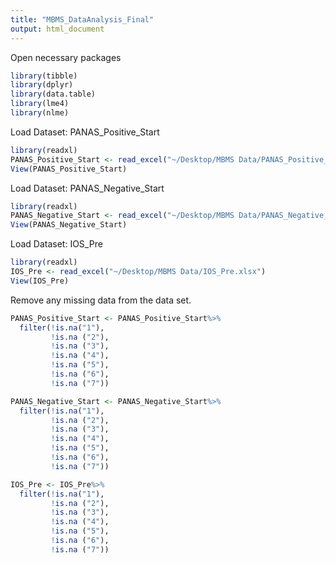 ```yaml
---
title: "MBMS_DataAnalysis_Final"
output: html_document
---
```

Open necessary packages
```r
library(tibble)
library(dplyr)
library(data.table)
library(lme4)
library(nlme)
```

Load Dataset: PANAS_Positive_Start
```r
library(readxl)
PANAS_Positive_Start <- read_excel("~/Desktop/MBMS Data/PANAS_Positive_Start.xlsx")
View(PANAS_Positive_Start)
```
Load Dataset: PANAS_Negative_Start
```r
library(readxl)
PANAS_Negative_Start <- read_excel("~/Desktop/MBMS Data/PANAS_Negative_Start.xlsx")
View(PANAS_Negative_Start)
```
Load Dataset: IOS_Pre
```r
library(readxl)
IOS_Pre <- read_excel("~/Desktop/MBMS Data/IOS_Pre.xlsx")
View(IOS_Pre)
```

Remove any missing data from the data set. 
```r
PANAS_Positive_Start <- PANAS_Positive_Start%>%
  filter(!is.na("1"),
         !is.na ("2"), 
         !is.na ("3"),
         !is.na ("4"), 
         !is.na ("5"),
         !is.na ("6"), 
         !is.na ("7"))

PANAS_Negative_Start <- PANAS_Negative_Start%>%
  filter(!is.na("1"),
         !is.na ("2"), 
         !is.na ("3"),
         !is.na ("4"), 
         !is.na ("5"),
         !is.na ("6"), 
         !is.na ("7"))

IOS_Pre <- IOS_Pre%>%
  filter(!is.na("1"),
         !is.na ("2"), 
         !is.na ("3"),
         !is.na ("4"), 
         !is.na ("5"),
         !is.na ("6"), 
         !is.na ("7"))
```

